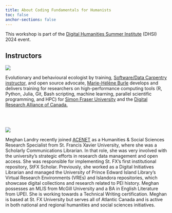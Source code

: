 ```yaml
---
title: About Coding Fundamentals for Humanists
toc: false
anchor-sections: false
---
```


This workshop is part of the [Digital Humanities Summer Institute](https://dhsi.org/) (DHSI) 2024 event.

## Instructors

:::{layout="[[2, 8], [1], [2, 8]]"}

![](img/mh.jpg)

Evolutionary and behavioural ecologist by training, [Software/Data Carpentry instructor,](https://carpentries.org/) and open source advocate, [Marie-Hélène Burle](https://www.sfu.ca/~msb2/) develops and delivers training for researchers on high-performance computing tools (R, Python, Julia, Git, Bash scripting, machine learning, parallel scientific programming, and HPC) for [Simon Fraser University](https://www.sfu.ca/) and the [Digital Research Alliance of Canada.](https://alliancecan.ca/)

<br>

<br>![](img/ml.jpg)

Meghan Landry recently joined [ACENET](https://ace-net.ca/) as a Humanities & Social Sciences Research Specialist from St. Francis Xavier University, where she was a Scholarly Communications Librarian. In that role, she was very involved with the university’s strategic efforts in research data management and open access. She was responsible for implementing St. FX’s first institutional repository, StFX Scholar. Previously, she worked as a Digital Initiatives Librarian and managed the University of Prince Edward Island Library’s Virtual Research Environments (VREs) and Islandora repositories, which showcase digital collections and research related to PEI history. Meghan possesses an MLIS from McGill University and a BA in English Literature from UPEI. She is working towards a Technical Writing certification. Meghan is based at St. FX University but serves all of Atlantic Canada and is active in both national and regional humanities and social sciences initiatives.

:::

